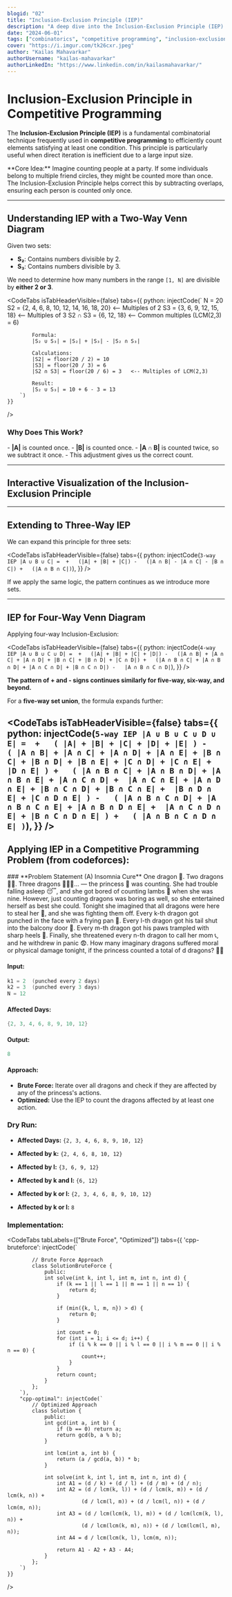```yaml
---
blogid: "02"
title: "Inclusion-Exclusion Principle (IEP)"
description: "A deep dive into the Inclusion-Exclusion Principle (IEP) in competitive programming with examples of 2-way, 3-way, and 4-way applications."
date: "2024-06-01"
tags: ["combinatorics", "competitive programming", "inclusion-exclusion"]
cover: "https://i.imgur.com/tk26cxr.jpeg"
author: "Kailas Mahavarkar"
authorUsername: "kailas-mahavarkar"
authorLinkedIn: "https://www.linkedin.com/in/kailasmahavarkar/"
---
```



# Inclusion-Exclusion Principle in Competitive Programming

The **Inclusion-Exclusion Principle (IEP)** is a fundamental combinatorial technique frequently used in **competitive programming** to efficiently count elements satisfying at least one condition. This principle is particularly useful when direct iteration is inefficient due to a large input size.

<Notation type="box" color="red">
	**Core Idea:** Imagine counting people at a party. If some individuals belong to multiple friend
	circles, they might be counted more than once. The Inclusion-Exclusion Principle helps correct
	this by subtracting overlaps, ensuring each person is counted only once.
</Notation>

---

## Understanding IEP with a Two-Way Venn Diagram

Given two sets:

- **S₂**: Contains numbers divisible by 2.
- **S₃**: Contains numbers divisible by 3.

We need to determine how many numbers in the range `[1, N]` are divisible by **either 2 or 3**.

<CodeTabs
    isTabHeaderVisible={false}
    tabs={{
        python: injectCode(`
            N = 20
            S2 = {2, 4,  6,  8, 10, 12, 14, 16, 18, 20}   <-- Multiples of 2
            S3 = {3, 6,  9, 12, 15, 18}                   <-- Multiples of 3
            S2 ∩ S3 = {6, 12, 18}                         <-- Common multiples (LCM(2,3) = 6)

            Formula:
            |S₂ ∪ S₃| = |S₂| + |S₃| - |S₂ ∩ S₃|

            Calculations:
            |S2| = floor(20 / 2) = 10
            |S3| = floor(20 / 3) = 6
            |S2 ∩ S3| = floor(20 / 6) = 3   <-- Multiples of LCM(2,3)

            Result:
            |S₂ ∪ S₃| = 10 + 6 - 3 = 13
        `)
    }}

/>

### Why Does This Work?

<SingleImg shouldContain width="50%" src="https://i.imgur.com/XUwAeoo.png" />- **|A|** is counted
once. - **|B|** is counted once. - **|A ∩ B|** is counted twice, so we subtract it once. - This
adjustment gives us the correct count.

---

## Interactive Visualization of the Inclusion-Exclusion Principle

<IEPVisualization client:load="true" />

---

## **Extending to Three-Way IEP**

We can expand this principle for three sets:

<CodeTabs
	isTabHeaderVisible={false}
	tabs={{
		python: injectCode(`
        3-way IEP |A ∪ B ∪ C| = 
            +   (|A| + |B| + |C|)
            -   (|A ∩ B| - |A ∩ C| - |B ∩ C|)
            +   (|A ∩ B ∩ C|)
        `),
	}}
/>

If we apply the same logic, the pattern continues as we introduce more sets.

---

## **IEP for Four-Way Venn Diagram**

<SingleImg class="bg-white" shouldContain src="https://i.imgur.com/ZPm6qJO.png" />

Applying four-way Inclusion-Exclusion:

<CodeTabs
	isTabHeaderVisible={false}
	tabs={{
		python: injectCode(`
        4-way IEP |A ∪ B ∪ C ∪ D| = 
            +   (|A| + |B| + |C| + |D|)
            -   (|A ∩ B| + |A ∩ C| + |A ∩ D| + |B ∩ C| + |B ∩ D| + |C ∩ D|)
            +   (|A ∩ B ∩ C| + |A ∩ B ∩ D| + |A ∩ C ∩ D| + |B ∩ C ∩ D|)
            -   |A ∩ B ∩ C ∩ D|
        `),
	}}
/>

**The pattern of + and - signs continues similarly for five-way, six-way, and beyond.**

For a **five-way set union**, the formula expands further:

<CodeTabs
	isTabHeaderVisible={false}
	tabs={{
		python: injectCode(`
        5-way IEP |A ∪ B ∪ C ∪ D ∪ E| = 
            +   (
                    |A| + |B| + |C| + |D| + |E|
                )
            -   (
                    |A ∩ B| + |A ∩ C| + |A ∩ D| + |A ∩ E| +
                    |B ∩ C| + |B ∩ D| + |B ∩ E| + |C ∩ D| +
                    |C ∩ E| + |D ∩ E|
                )
            +   (
                    |A ∩ B ∩ C| + |A ∩ B ∩ D| + |A ∩ B ∩ E| + |A ∩ C ∩ D| + 
                    |A ∩ C ∩ E| + |A ∩ D ∩ E| + |B ∩ C ∩ D| + |B ∩ C ∩ E| + 
                    |B ∩ D ∩ E| + |C ∩ D ∩ E|
                )
            -   (
                    |A ∩ B ∩ C ∩ D| + |A ∩ B ∩ C ∩ E| + |A ∩ B ∩ D ∩ E| + 
                    |A ∩ C ∩ D ∩ E| + |B ∩ C ∩ D ∩ E|
                )
            +   (
                    |A ∩ B ∩ C ∩ D ∩ E|
                )
        `),
	}}
/>
---

## Applying IEP in a Competitive Programming Problem (from codeforces):

<Paper>
	### **Problem Statement (A) Insomnia Cure** One dragon 🐉. Two dragons 🐉🐉. Three dragons
	🐉🐉🐉... — the princess 👸 was counting. She had trouble falling asleep 😴, and she got bored
	of counting lambs 🐑 when she was nine. However, just counting dragons was boring as well, so
	she entertained herself as best she could. Tonight she imagined that all dragons were here to
	steal her 🏰, and she was fighting them off. Every k-th dragon got punched in the face with a
	frying pan 🍳. Every l-th dragon got his tail shut into the balcony door 🚪. Every m-th dragon
	got his paws trampled with sharp heels 👠. Finally, she threatened every n-th dragon to call her
	mom 📞, and he withdrew in panic 😨. How many imaginary dragons suffered moral or physical
	damage tonight, if the princess counted a total of d dragons? 🐉💥
</Paper>

#### **Input:**

```cpp
k1 = 2  (punched every 2 days)
k2 = 3  (punched every 3 days)
N = 12
```

#### **Affected Days:**

```cpp
{2, 3, 4, 6, 8, 9, 10, 12}
```

#### **Output:**

```cpp
8
```

#### **Approach:**

- **Brute Force:** Iterate over all dragons and check if they are affected by any of the princess's actions.
- **Optimized:** Use the IEP to count the dragons affected by at least one action.

### **Dry Run:**

- **Affected Days:** `{2, 3, 4, 6, 8, 9, 10, 12}`
- **Affected by k:** `{2, 4, 6, 8, 10, 12}`
- **Affected by l:** `{3, 6, 9, 12}`

- **Affected by k and l:** `{6, 12}`
- **Affected by k or l:** `{2, 3, 4, 6, 8, 9, 10, 12}`
- **Affected by k or l:** `8`

### **Implementation:**

<CodeTabs
    tabLabels={["Brute Force", "Optimized"]}
    tabs={{
        'cpp-bruteforce': injectCode(`

            // Brute Force Approach
            class SolutionBruteForce {
                public:
                int solve(int k, int l, int m, int n, int d) {
                    if (k == 1 || l == 1 || m == 1 || n == 1) {
                        return d;
                    }

                    if (min({k, l, m, n}) > d) {
                        return 0;
                    }

                    int count = 0;
                    for (int i = 1; i <= d; i++) {
                        if (i % k == 0 || i % l == 0 || i % m == 0 || i % n == 0) {
                            count++;
                        }
                    }
                    return count;
                }
            };
        `),
        "cpp-optimal": injectCode(`
            // Optimized Approach
            class Solution {
                public:
                int gcd(int a, int b) {
                    if (b == 0) return a;
                    return gcd(b, a % b);
                }

                int lcm(int a, int b) {
                    return (a / gcd(a, b)) * b;
                }

                int solve(int k, int l, int m, int n, int d) {
                    int A1 = (d / k) + (d / l) + (d / m) + (d / n);
                    int A2 = (d / lcm(k, l)) + (d / lcm(k, m)) + (d / lcm(k, n)) +
                            (d / lcm(l, m)) + (d / lcm(l, n)) + (d / lcm(m, n));
                    int A3 = (d / lcm(lcm(k, l), m)) + (d / lcm(lcm(k, l), n)) +
                            (d / lcm(lcm(k, m), n)) + (d / lcm(lcm(l, m), n));
                    int A4 = d / lcm(lcm(k, l), lcm(m, n));

                    return A1 - A2 + A3 - A4;
                }
            };
        `)
    }}

/>
